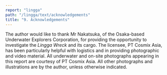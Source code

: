```yaml
---
report: "lingga"
path: "/lingga/text/acknowledgements"
title: "9. Acknowledgements"
---
```

The author would like to thank Mr Nakatsuka, of the Osaka-based Underwater Explorers Corporation, for providing the opportunity to investigate the _Lingga Wreck_ and its cargo. The licensee, PT Cosmix Asia, has been particularly helpful with logistics and in providing photographic and video material. All underwater and on-site photographs appearing in this report are courtesy of PT Cosmix Asia. All other photographs and illustrations are by the author, unless otherwise indicated.
